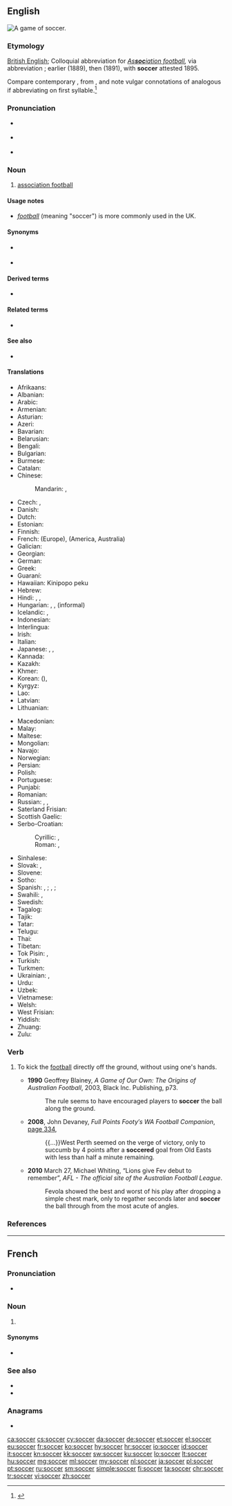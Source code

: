 ==English==
[[Image:FIFA World Cup 2006 - SWE vs. PAR.jpg|thumb|right|A game of soccer.]]
{{wikipedia}}

===Etymology===
[[British English]]; Colloquial abbreviation for ''[[association football|As'''soc'''iation football]],'' via abbreviation {{suffix|assoc.|er|pos2=slang suffix|lang=en}}; earlier {{m|en|socca}} (1889), then {{m|en|socker}} (1891), with '''soccer''' attested 1895.

Compare contemporary {{m|en|rugger}}, from {{m|en|Rugby}}, and note vulgar connotations of analogous {{term|*asser}} if abbreviating on first syllable.<ref>{{R:Online Etymology Dictionary}}</ref>

===Pronunciation===
* {{a|UK}} {{IPA|/ˈsɒk.ə/|lang=en}}
* {{a|US}} {{IPA|/ˈsɑk.ɚ/|lang=en}}
* {{rhymes|ɒkə(ɹ)|lang=en}}

===Noun===
{{en-noun|-}}

# [[association football]]

====Usage notes====
* ''[[football]]'' (meaning "soccer") is more commonly used in the UK.

====Synonyms====
* {{l|en|association football}} {{qualifier|UK|formal|rarely used}}
* {{l|en|football}} {{qualifier|ambiguous; this term may also refer to: American football, Australian Rules football, Canadian football, Gaelic football, Rugby League, Rugby Union}}

====Derived terms====
* {{l|en|soccer mom}}

====Related terms====
* {{l|en|rugger}}

====See also====
* {{pedialite|Association football}}

====Translations====
{{trans-top|game}}
* Afrikaans: {{t+|af|sokker}}
* Albanian: {{t|sq|futboll|m}}
* Arabic: {{t|ar|كُرَة اَلْقَدَم|f|tr=kurat al-qadam}}
* Armenian: {{t+|hy|ֆուտբոլ}}
* Asturian: {{t|ast|fútbol|m}}
* Azeri: {{t+|az|futbol}}
* Bavarian: {{t|bar|Fuaßboi}}
* Belarusian: {{t+|be|футбо́л|m|sc=Cyrl}}
* Bengali: {{t|bn|ফুটবল|tr=phuţbôl|sc=Beng}}
* Bulgarian: {{t|bg|футбо́л|m|sc=Cyrl}}
* Burmese: {{t+|my|ဘောလုံး|tr=bo: loun:|sc=Mymr}}
* Catalan: {{t+|ca|futbol|m}}
* Chinese:
*: Mandarin: {{t+|cmn|足球|tr=zúqiú|sc=Hani}}, {{t+|cmn|蹴球|tr=cùqiú|sc=Hani}} {{qualifier|rare}}
* Czech: {{t+|cs|fotbal|m}}, {{t+|cs|kopaná|f}}
* Danish: {{t+|da|fodbold|c}}
* Dutch: {{t+|nl|voetbal|n}}
* Estonian: {{t+|et|jalgpall}}
* Finnish: {{t+|fi|jalkapallo}}
* French: {{t+|fr|football|m}} (Europe), {{t+|fr|soccer|m}} (America, Australia)
* Galician: {{t+|gl|fútbol|m}}
* Georgian: {{t|ka|ფეხბურთი|sc=Geor}}
* German: {{t+|de|Fußball|m}}
* Greek: {{t+|el|ποδόσφαιρο|n}}
* Guaraní: {{t+|gn|vakapi}}
* Hawaiian: Kinipopo peku
* Hebrew: {{t+|he|כַּדּוּרֶגֶל|m|tr=kadurégel}}
* Hindi: {{t|hi|फ़ुटबॉल|tr=fuṭbol}}, {{t|hi|फ़ुटबाल|tr=fuṭbāl, fuṭbol}}, {{t|hi|फुटबॉल|tr=phuṭbol}}
* Hungarian: {{t+|hu|labdarúgás}}, {{t+|hu|futball}}, {{t+|hu|foci}} (informal)
* Icelandic: {{t+|is|fótbolti|m}}, {{t+|is|knattspyrna|f}}
* Indonesian: {{t+|id|sepakbola}}
* Interlingua: {{t|ia|football}}
* Irish: {{t|ga|peil|f}}
* Italian: {{t+|it|calcio|m}}
* Japanese: {{t+|ja|サッカー|tr=sakkā}}, {{t+|ja|蹴球|tr=しゅうきゅう, shūkyū}} {{qualifier|rare}}, {{qualifier|UK}} {{t+|ja|フットボール|tr=futtobōru|sc=Jpan}}
* Kannada: {{t|kn|ಸಾಕರ್|sc=Knda}}
* Kazakh: {{t|kk|футбол|sc=Cyrl}}
* Khmer: {{t|km|កីឡាបាល់ទាត់|tr=kəylaa bal toat|sc=Khmr}}
* Korean: {{t+|ko|축구|sc=Hang}} ({{t+|ko|蹴球|sc=Hani}}), {{t|ko|풋볼|sc=Kore}}
* Kyrgyz: {{t+|ky|футбол|sc=Cyrl}}
* Lao: {{t|lo|ຟຸດບານ|sc=Laoo}}
* Latvian: {{t+|lv|futbols|m}}
* Lithuanian: {{t+|lt|futbolas|m}}
{{trans-mid}}
* Macedonian: {{t|mk|фу́дбал|m}}
* Malay: {{t+|ms|bola sepak}}
* Maltese: {{t|mt|futbol|m}}
* Mongolian: {{t+|mn|хөлбөмбөг|sc=Cyrl}}
* Navajo: {{t|nv|jooł nabíznítaałí}}
* Norwegian: {{t+|no|fotball|m}}
* Persian: {{t+|fa|فوتبال|tr=futbâl}}
* Polish: {{t+|pl|piłka nożna|f}}
* Portuguese: {{t+|pt|futebol|m}}
* Punjabi: {{t|pa|ਫੁਟਬਾਲ|sc=Guru|tr=phuṭabāl}}
* Romanian: {{t+|ro|fotbal|n}}
* Russian: {{t+|ru|футбо́л|m}}, {{t|ru|со́ккер|m}} {{qualifier|rare, US, Australia}}, {{t|ru|ногомя́ч|m}} {{qualifier|rare, neologism}}
* Saterland Frisian: {{t|stq|Foutbal}}
* Scottish Gaelic: {{t|gd|ball-coise|m}}
* Serbo-Croatian:
*: Cyrillic: {{t|sh|фудбал|m|sc=Cyrl}}, {{t|sh|ногомет|m|sc=Cyrl}}
*: Roman: {{t+|sh|fudbal|m}}, {{t+|sh|nogomet|m}}
* Sinhalese: {{t|si|පාපන්දුව|sc=Sinh}}
* Slovak: {{t|sk|futbal|m}}, {{t|sk|fotbal|m}}
* Slovene: {{t+|sl|nogomet|m}}
* Sotho: {{t|st|bolo}}
* Spanish: {{t+|es|fútbol|m}}, {{qualifier|Mexico}} {{t+|es|futbol}}; {{t+|es|balompié|m}}, {{t|es|balón-pie|m}}; {{qualifier|Mexico}} {{t+|es|pambol}}
* Swahili: {{t+|sw|soka}}, {{t+|sw|kandanda}}
* Swedish: {{t+|sv|fotboll|c}}
* Tagalog: {{t|tl|putbol}}
* Tajik: {{t+|tg|футбол|sc=Cyrl}}
* Tatar: {{t|tt|футбол|sc=Cyrl}}
* Telugu: {{t|te|ఫుట్ బాల్|sc=Telu}}
* Thai: {{t+|th|ฟุตบอล|tr=fóot-bon}}
* Tibetan: {{t|bo|རྐང་རྩེད་སྤོ་ལོ}}
* Tok Pisin: {{t|tpi|soka}}, {{t|tpi|kikbal}}
* Turkish: {{t+|tr|futbol}}
* Turkmen: {{t|tk|futbol}}
* Ukrainian: {{t+|uk|футбо́л|m}}, {{t|uk|копа́ний м'яч|m}}
* Urdu: {{t|ur|فٹ بال|tr=fuṭ bāl}}
* Uzbek: {{t+|uz|futbol}}
* Vietnamese: {{t+|vi|bóng đá}}
* Welsh: {{t+|cy|pêl-droed|m}}
* West Frisian: {{t+|fy|fuotbal}}
* Yiddish: {{t|yi|פֿוסבאָל|m}}
* Zhuang: {{t|za|cukgiuz}}
* Zulu: {{t|zu|ibhola}}
{{trans-bottom}}

===Verb===
{{en-verb}}

# {{label|en|[[Australian rules football]]}} To kick the [[football]] directly off the ground, without using one's hands.
#* '''1990''' Geoffrey Blainey, ''A Game of Our Own: The Origins of Australian Football'', 2003, Black Inc. Publishing, p73.
#*: The rule seems to have encouraged players to '''soccer''' the ball along the ground.
#* '''2008''', John Devaney, ''Full Points Footy′s WA Football Companion'', [http://books.google.com.au/books?id=KJVQI-D2Y3IC&pg=PA334&lpg=PA334&dq=%22soccered%22|%22soccering%22+australia+-intitle:%22%22+-inauthor:%22%22&source=bl&ots=bFFj2s1Wqn&sig=j5yD5sD85WtwNUs5qaYg14UfX3E&hl=en&sa=X&ei=vFhXUJ6CJMWZiQfN7YH4Bw&redir_esc=y#v=onepage&q=%22soccered%22|%22soccering%22%20australia%20-intitle%3A%22%22%20-inauthor%3A%22%22&f=false page 334],
#*: {{...}}West Perth seemed on the verge of victory, only to succumb by 4 points after a '''soccered''' goal from Old Easts with less than half a minute remaining.
#* '''2010''' March 27, Michael Whiting, “Lions give Fev debut to remember”, ''AFL - The official site of the Australian Football League''.
#*: Fevola showed the best and worst of his play after dropping a simple chest mark, only to regather seconds later and '''soccer''' the ball through from the most acute of angles.

===References===
<references/>

----

==French==

===Pronunciation===
* {{a|Quebec}} {{IPA|[sɔ.kɚ]|[sɔ.kaœ̯ʁ]|lang=fr}}

===Noun===
{{fr-noun|m|-}}

# {{label|fr|Canada|Quebec}} {{l|en|soccer}} {{gloss|[[association football]]}}

====Synonyms====
* {{l|fr|football|g=m}}

===See also===
* {{l|fr|football américain}}
* {{l|fr|football canadien}}

===Anagrams===
* {{l|fr|escroc}}

[[ca:soccer]]
[[cs:soccer]]
[[cy:soccer]]
[[da:soccer]]
[[de:soccer]]
[[et:soccer]]
[[el:soccer]]
[[eu:soccer]]
[[fr:soccer]]
[[ko:soccer]]
[[hy:soccer]]
[[hr:soccer]]
[[io:soccer]]
[[id:soccer]]
[[it:soccer]]
[[kn:soccer]]
[[kk:soccer]]
[[sw:soccer]]
[[ku:soccer]]
[[lo:soccer]]
[[lt:soccer]]
[[hu:soccer]]
[[mg:soccer]]
[[ml:soccer]]
[[my:soccer]]
[[nl:soccer]]
[[ja:soccer]]
[[pl:soccer]]
[[pt:soccer]]
[[ru:soccer]]
[[sm:soccer]]
[[simple:soccer]]
[[fi:soccer]]
[[ta:soccer]]
[[chr:soccer]]
[[tr:soccer]]
[[vi:soccer]]
[[zh:soccer]]